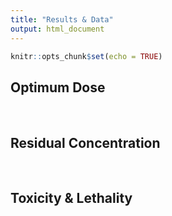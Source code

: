 ```yaml
---
title: "Results & Data"
output: html_document
---
```


```r
knitr::opts_chunk$set(echo = TRUE)
```

## Optimum Dose

<br>

## Residual Concentration

<br>

## Toxicity & Lethality

<br>

